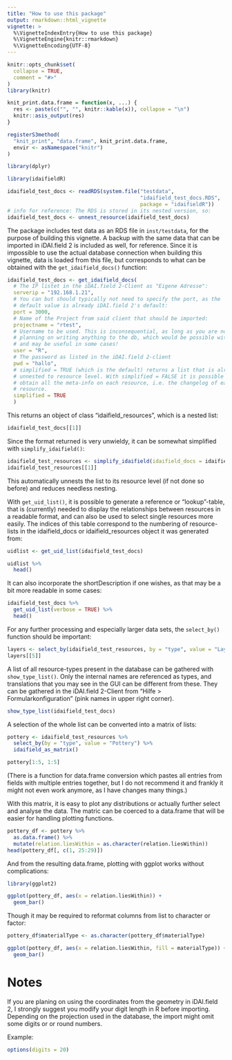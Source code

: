 ```yaml
---
title: "How to use this package"
output: rmarkdown::html_vignette
vignette: >
  %\VignetteIndexEntry{How to use this package}
  %\VignetteEngine{knitr::rmarkdown}
  %\VignetteEncoding{UTF-8}
---
```


```r
knitr::opts_chunk$set(
  collapse = TRUE,
  comment = "#>"
)
library(knitr)

knit_print.data.frame = function(x, ...) {
  res <- paste(c("", "", knitr::kable(x)), collapse = "\n")
  knitr::asis_output(res)
}

registerS3method(
  "knit_print", "data.frame", knit_print.data.frame,
  envir <- asNamespace("knitr")
)

library(dplyr)
```

```r
library(idaifieldR)
```

```r
idaifield_test_docs <- readRDS(system.file("testdata",
                                           "idaifield_test_docs.RDS",
                                           package = "idaifieldR"))
# info for reference: The RDS is stored in its nested version, so:
idaifield_test_docs <- unnest_resource(idaifield_test_docs)
```

The package includes test data as an RDS file in `inst/testdata`, for the purpose of building this vignette. A backup with the same data that can be imported in iDAI.field 2 is included as well, for reference. Since it is impossible to use the actual database connection when building this vignette, data is loaded from this file, but corresponds to what can be obtained with the `get_idaifield_docs()` function:

```r
idaifield_test_docs <- get_idaifield_docs(
  # The IP listet in the iDAI.field 2-Client as "Eigene Adresse":
  serverip = "192.168.1.21",
  # You can but should typically not need to specify the port, as the
  # default value is already iDAI.field 2's default:
  port = 3000,
  # Name of the Project from said client that should be imported:
  projectname = "rtest",
  # Username to be used. This is inconsequential, as long as you are not
  # planning on writing anything to the db, which would be possible with sofa,
  # and may be useful in some cases!
  user = "R",
  # The password as listed in the iDAI.field 2-client
  pwd = "hallo",
  # simplified = TRUE (which is the default) returns a list that is already
  # unnested to resource level. With simplified = FALSE it is possible to
  # obtain all the meta-info on each resource, i.e. the changelog of each
  # resource.
  simplified = TRUE
  )
```

This returns an object of class "idaifield_resources", which is a nested list: 

```r
idaifield_test_docs[[1]]
```

Since the format returned is very unwieldy, it can be somewhat simplified with `simplify_idaifield()`:

```r
idaifield_test_resources <- simplify_idaifield(idaifield_docs = idaifield_test_docs)
idaifield_test_resources[[1]]
```

This automatically unnests the list to its resource level (if not done so before) and reduces needless nesting.

With `get_uid_list()`, it is possible to generate a reference or "lookup"-table, that is (currently) needed to display the relationships between resources in a readable format, and can also be used to select single resources more easily. The indices of this table correspond to the numbering of resource-lists in the idaifield_docs or idaifield_resources object it was generated from: 

```r
uidlist <- get_uid_list(idaifield_test_docs)

uidlist %>%
  head()
```

It can also incorporate the shortDescription if one wishes, as that may be a bit more readable in some cases:

```r
idaifield_test_docs %>%
  get_uid_list(verbose = TRUE) %>%
  head()
```

For any further processing and especially larger data sets, the `select_by()` function should be important:

```r
layers <- select_by(idaifield_test_resources, by = "type", value = "Layer")
layers[[5]]
```

A list of all resource-types present in the database can be gathered with `show_type_list()`. Only the internal names are referenced as types, and translations that you may see in the GUI can be different from these. They can be gathered in the iDAI.field 2-Client from "Hilfe > Formularkonfiguration" (pink names in upper right corner).

```r
show_type_list(idaifield_test_docs)
```

A selection of the whole list can be converted into a matrix of lists: 

```r
pottery <- idaifield_test_resources %>%
  select_by(by = "type", value = "Pottery") %>%
  idaifield_as_matrix()

pottery[1:5, 1:5]
```
(There is a function for data.frame conversion which pastes all entries from fields with multiple entries together, but I do not recommend it and frankly it might not even work anymore, as I have changes many things.)

With this matrix, it is easy to plot any distributions or actually further select and analyse the data. The matric can be coerced to a data.frame that will be easier for handling plotting functions.

```r
pottery_df <- pottery %>%
  as.data.frame() %>%
  mutate(relation.liesWithin = as.character(relation.liesWithin))
head(pottery_df[, c(1, 25:29)])
```

And from the resulting data.frame, plotting with ggplot works without complications:

```r
library(ggplot2)

ggplot(pottery_df, aes(x = relation.liesWithin)) +
  geom_bar()
```
Though it may be required to reformat columns from list to character or factor:

```r
pottery_df$materialType <- as.character(pottery_df$materialType)

ggplot(pottery_df, aes(x = relation.liesWithin, fill = materialType)) +
  geom_bar()
```


# Notes

If you are planing on using the coordinates from the geometry in iDAI.field 2, 
I strongly suggest you modify your digit length in R before importing. Depending 
on the projection used in the database, the import might omit some digits or 
or round numbers. 

Example: 

```r
options(digits = 20)
```

